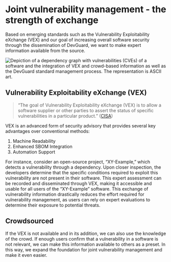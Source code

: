 # Joint vulnerability management - the strength of exchange

Based on emerging standards such as the Vulnerability Exploitability eXchange (VEX) and our goal of increasing overall software security through the dissemination of DevGuard, we want to make expert information available from the source.  

![Depiction of a dependency graph with vulnerabilities (CVEs) of a software and the integration of VEX and crowd-based information as well as the DevGuard standard management process. The representation is ASCII art.](../../../../assets/vex-crowd-ascii.png)

## Vulnerability Exploitability eXchange (VEX) 

> “The goal of Vulnerability Exploitability eXchange (VEX) is to allow a software supplier or other parties to assert the status of specific vulnerabilities in a particular product.” ([CISA](https://www.cisa.gov/sites/default/files/publications/VEX_Use_Cases_Apr22.pdf))

VEX is an advanced form of security advisory that provides several key advantages over conventional methods:

1. Machine Readability
2. Enhanced SBOM Integration
3. Automation Support

For instance, consider an open-source project, “XY-Example,” which detects a vulnerability through a dependency. Upon closer inspection, the developers determine that the specific conditions required to exploit this vulnerability are not present in their software. This expert assessment can be recorded and disseminated through VEX, making it accessible and usable for all users of the “XY-Example” software. This exchange of vulnerability information drastically reduces the effort required for vulnerability management, as users can rely on expert evaluations to determine their exposure to potential threats.

## Crowdsourced

If the VEX is not available and in its addition, we can also use the knowledge of the crowd. If enough users confirm that a vulnerability in a software is not relevant, we can make this information available to others as a preset. In this way, we expand the foundation for joint vulnerability management and make it even easier.

